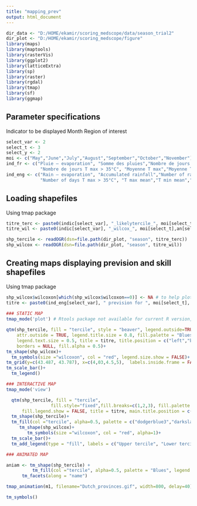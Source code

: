 ```yaml
---
title: "mapping_prev"
output: html_document
---
```


```r
dir_data <- "D:/HOME/ekamir/scoring_medscope/data/season_trial2" 
dir_plot <- "D:/HOME/ekamir/scoring_medscope/figure" 
library(maps)
library(maptools)
library(rasterVis)
library(ggplot2)
library(latticeExtra)
library(sp)
library(raster)
library(rgdal)
library(tmap)
library(sf)
library(ggmap)
```
## Parameter specifications

Indicator to be displayed
Month
Region of interest

```r
select_var <- 2
select_t <- 3
select_y <- 2
moi <- c("May","June","July","August","September","October","November")
ind_fr <- c("Pluie – evaporation", "Somme des pluies","Nombre de jours de pluie","Nombre de jours T max > 25°C", 
             "Nombre de jours T max > 35°C", "Moyenne T max","Moyenne T min","Moyenne T moy")
ind_eng <- c("Rain – evaporation", "Accumulated rainfall","Number of rainy days","Number of days T max > 25°C", 
             "Number of days T max > 35°C", "T max mean","T min mean","T mean mean")
```
## Loading shapefiles

Using tmap package

```r
titre_terc <- paste0(indic[select_var], "_likelytercile_", moi[select_t],an[select_y],".shp")
titre_wil <- paste0(indic[select_var], "_wilcox_", moi[select_t],an[select_y],".shp")

shp_tercile <- readOGR(dsn=file.path(dir_plot, "season", titre_terc))
shp_wilcox <- readOGR(dsn=file.path(dir_plot, "season", titre_wil))

```
## Creating maps displaying prevision and skill shapefiles

Using tmap package

```r
shp_wilcox$wilcoxon[which(shp_wilcox$wilcoxon==0)] <- NA # to help plotting only high confidence dots
titre <- paste0(ind_eng[select_var], " prevision for ", moi[select_t], " ", an[select_y])
 
### STATIC MAP
tmap_mode('plot') # Rtools package not available for current R version, preventing basemap to be added (read_osm function)

qtm(shp_tercile, fill = "tercile", style = "beaver", legend.outside=TRUE, legend.outside.position = "bottom", 
    attr.outside = TRUE, legend.title.size = 0.8, fill.palette = "Blues",
    legend.text.size = 0.5, title = titre, title.position = c("left","bottom"), fill.style="fixed",fill.breaks=c(1,2,3),
    borders = NULL, fill.alpha = 0.5)+
tm_shape(shp_wilcox)+
  tm_symbols(size ="wilcoxon", col = "red", legend.size.show = FALSE)+
tm_grid(y=c(43.487, 43.787), x=c(4,03,4.5,5),  labels.inside.frame = FALSE, alpha = 0, labels.rot = c(0,90))+
tm_scale_bar()+
  tm_legend()

### INTERACTIVE MAP
tmap_mode('view')

  qtm(shp_tercile, fill = "tercile",
                 fill.style="fixed",fill.breaks=c(1,2,3), fill.palette = "Blues", borders = NULL, fill.alpha=0.5, 
      fill.legend.show = FALSE, title = titre, main.title.position = c(""))+  
  tm_shape(shp_tercile)+
  tm_fill(col ="tercile", alpha=0.5, palette = c("dodgerblue3","darkslategray2"), legend.show = FALSE)+
     tm_shape(shp_wilcox)+
        tm_symbols(size ="wilcoxon", col = "red", alpha=1)+
  tm_scale_bar()+
  tm_add_legend(type = "fill", labels = c("Upper tercile", "Lower tercile"), col = c("dodgerblue3","darkslategray2"))

### ANIMATED MAP

aniam <- tm_shape(shp_tercile) + 
	      tm_fill(col ="tercile", alpha=0.5, palette = "Blues", legend.show = FALSE)+
	  tm_facets(along = "name")

tmap_animation(m1, filename="Dutch_provinces.gif", width=800, delay=40)

tm_symbols()
  
```
